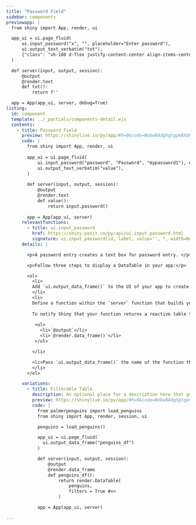 ```yaml
---
title: "Password Field"
sidebar: components 
previewapp: |
  from shiny import App, render, ui

  app_ui = ui.page_fluid(
      ui.input_password("x", "", placeholder="Enter password"),
      ui.output_text_verbatim("txt"),
      {"class": "vh-100 d-flex justify-content-center align-items-center px-4 flex-column"}
  )

  def server(input, output, session):
      @output
      @render.text
      def txt():
          return f''

  app = App(app_ui, server, debug=True)
listing:
  id: component
  template: ../_partials/components-detail.ejs
  contents:
    - title: Password Field
      preview: https://shinylive.io/py/app/#h=0&code=NobwRAdghgtgpmAXGKAHVA6VBPMAaMAYwHsIAXOcpMAMwCdiYACAZwAsBLCbJjmVYnTJMAgujxM6lACZw6EgK4cAOhFVpUAfSVMAvEyVYoAcziaaAGyXSAFKqYODHDF1QKym1FBYsA7oNtlMC8ffzppIIkggAVvPwDIpiCYbBD48IBGIIBKPHtHQ2J3Nw8KAA8PADc5ACMoMj47MEqoKzgcvIhs1R6IWRpWOWq6G1d3CSKyEokWOB8OUmzEfIcAAUmSlaZVqT65DHKyLf6mFrabJa3HSTgyBToIXggSo1CAi971dD1RdBsNbQcGZDOTZMAAXwAukA
      code: |
        from shiny import App, render, ui
        
        app_ui = ui.page_fluid(
            ui.input_password("password", "Password", "mypassword1"), #<<
            ui.output_text_verbatim("value"),
        )
        
        def server(input, output, session):
            @output
            @render.text
            def value():
                return input.password()
        
        app = App(app_ui, server)
      relevantfunctions:
        - title: ui.input_password
          href: https://shiny.posit.co/py/api/ui.input_password.html
          signature: ui.input_password(id, label, value='', *, width=None, placeholder=None)
      details: |

        <p>A password entry creates a text box for password entry. </p>

        <p>Follow three steps to display a DataTable in your app:</p>

        <ol>
          <li>
          Add `ui.output_data_frame()` to the UI of your app to create a div in which to display the table. Where you call this function will determine where the table will appear within the layout of the app. For example, ...
          </li>
          <li>
          Define a function within the `server` function that builds your table and uses `render.DataTable()` to return the result. Where`render.DataTable()`will package the table as an HTML data table for display. If your function calls reactive values, Shiny will update your table whenever those values change, in a [reactive fashion]().
          
          To notify Shiny that your function returns a reactive table to display, decorate the function with two decorators:
          
           <ul>
             <li>`@output`</li>
             <li>`@render.data_frame()`</li>
           </ul>

          </li>

          <li>Pass `ui.output_data_frame()` the name of the function that builds the DataTable, as a character string, to indicate which DataTable should be displayed in the div. 
          </li>
        </ol>

      variations:
        - title: Filterable Table
          description: An optional place for a description here that goes about this long but then (oh my gosh!) it's now going even longer to show what the line-height looks like.
          preview: https://shinylive.io/py/app/#h=0&code=NobwRAdghgtgpmAXGKAHVA6VBPMAaMAYwHsIAXOcpMAMwCdiYACVKAG3jtUoHMBXAJYQAzkwExUxOmSZtiUACYB9bhH5DhAHQj1GTYQAsh2MRKkyAgujxM6lBXDo3hcYcIGkbg7dtXqRTAC8svLKfoIiABQAlD7Q6EqCQUyCWFA8cEo0bIIKkdpMKQIYxHxkqGVKClBkUFl0sHD5YOEaVTSaYLEQ3doONPqOAG6OkUIVZDal5WXOru6k0YgFhUwAAtMTK4VrdhAOdBjVtfWN20z9LLwRwu0xyxCrT7ZwZHx0j3sHGAAiNVAAFSgACM2E1zs9Vq0RHgIZCmDQBGwKHRRMEAXQ+HA4YVevFUMkrKhImhUIkBHM6CM6NEwABfAC6QA
          code: |
            from palmerpenguins import load_penguins
            from shiny import App, render, session, ui

            penguins = load_penguins()

            app_ui = ui.page_fluid(
              ui.output_data_frame("penguins_df")
            )

            def server(input, output, session):
                @output
                @render.data_frame
                def penguins_df():
                    return render.DataTable(
                        penguins,
                        filters = True #<<
                    )

            app = App(app_ui, server)
        
---
```


:::{.component}
:::


